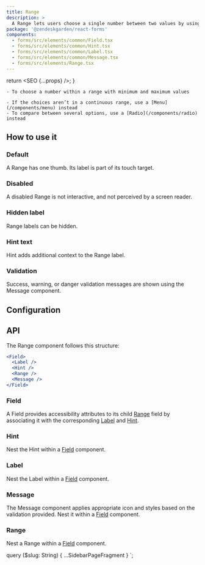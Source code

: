 ```yaml
---
title: Range
description: >
  A Range lets users choose a single number between two values by using a slider.
package: '@zendeskgarden/react-forms'
components:
  - forms/src/elements/common/Field.tsx
  - forms/src/elements/common/Hint.tsx
  - forms/src/elements/common/Label.tsx
  - forms/src/elements/common/Message.tsx
  - forms/src/elements/Range.tsx
---
```



  return <SEO {...props} />;
}

<Usage>
  <Use>

    - To choose a number within a range with minimum and maximum values

  </Use>
  <Misuse>

    - If the choices aren’t in a continuous range, use a [Menu](/components/menu) instead
    - To compare between several options, use a [Radio](/components/radio) instead

  </Misuse>
</Usage>

## How to use it

### Default

A Range has one thumb. Its label is part of its touch target.


<CodeExample code={DefaultCode}>
  <Default />
</CodeExample>

### Disabled

A disabled Range is not interactive, and not perceived by a screen reader.


<CodeExample code={DisabledCode}>
  <Disabled />
</CodeExample>

### Hidden label

Range labels can be hidden.


<CodeExample code={HiddenCode}>
  <Hidden />
</CodeExample>

### Hint text

Hint adds additional context to the Range label.


<CodeExample code={HintCode}>
  <Hint />
</CodeExample>

### Validation

Success, warning, or danger validation messages are shown using the Message component.


<CodeExample code={ValidationCode}>
  <Validation />
</CodeExample>

## Configuration

<Configuration reactPackage={props.data.mdx.package} components={props.data.mdx.components} />

## API

The Range component follows this structure:

```jsx
<Field>
  <Label />
  <Hint />
  <Range />
  <Message />
</Field>
```

### Field

<Component components={props.data.mdx.components} componentName="field" />

A Field provides accessibility attributes to its child [Range](#range) field by associating it
with the corresponding [Label](#label) and [Hint](#hint).

<PropSheet components={props.data.mdx.components} componentName="field" />

### Hint

<Component components={props.data.mdx.components} componentName="hint" />

Nest the Hint within a [Field](#field) component.

<PropSheet components={props.data.mdx.components} componentName="hint" />

### Label

<Component components={props.data.mdx.components} componentName="label" />

Nest the Label within a [Field](#field) component.

<PropSheet components={props.data.mdx.components} componentName="label" />

### Message

<Component components={props.data.mdx.components} componentName="message" />

The Message component applies appropriate icon and styles based on the validation provided. Nest
it within a [Field](#field) component.

<PropSheet components={props.data.mdx.components} componentName="message" />

### Range

<Component components={props.data.mdx.components} componentName="range" />

Nest a Range within a [Field](#field) component.

<PropSheet components={props.data.mdx.components} componentName="range" />


  query ($slug: String) {
    ...SidebarPageFragment
  }
`;

